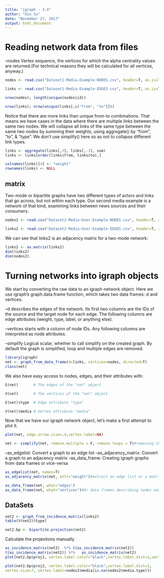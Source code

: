 ---
title: "igraph - 3,4"
author: "Xin Su"
date: "November 27, 2017"
output: html_document
---


# Reading network data from files

--nodes Vertex sequence, the vertices for which the alpha centrality values are returned.(For technical reasons they will be calculated for all vertices, anyway.)


```{r}
nodes <- read.csv("Dataset1-Media-Example-NODES.csv", header=T, as.is=T)

links <- read.csv("Dataset1-Media-Example-EDGES.csv", header=T, as.is=T)
```



      

```{r}
nrow(nodes); length(unique(nodes$id))

nrow(links); nrow(unique(links[,c("from", "to")]))
```

Notice that there are more links than unique from-to combinations. That means we have cases in the data where there are multiple links between the same two nodes. We will collapse all links of the same type between the same two nodes by summing their weights, using aggregate() by "from", "to", & "type". We don't use simplify() here so as not to collapse different link types.

```{r}
links <- aggregate(links[,3], links[,-3], sum)
links <- links[order(links$from, links$to),]

colnames(links)[4] <- "weight"
rownames(links) <- NULL
```

## matrix
Two-mode or bipartite graphs have two different types of actors and links that go across, but not within each type. Our second media example is a network of that kind, examining links between news sources and their consumers.
```{r}
nodes2 <- read.csv("Dataset2-Media-User-Example-NODES.csv", header=T, as.is=T)

links2 <- read.csv("Dataset2-Media-User-Example-EDGES.csv", header=T, row.names=1)
```
We can see that links2 is an adjacency matrix for a two-mode network:
```{r}
links2 <- as.matrix(links2)
dim(links2)
dim(nodes2)
```





# Turning networks into igraph objects

We start by converting the raw data to an igraph network object. Here we use igraph's graph.data.frame function, which takes two data frames: d and vertices.

--d describes the edges of the network. Its first two columns are the IDs of the source and the target node for each edge. The following columns are edge attributes (weight, type, label, or anything else).

--vertices starts with a column of node IDs. Any following columns are interpreted as node attributes.

--simplify   Logical scalar, whether to call simplify on the created graph. By default the graph is simplified, loop and multiple edges are removed.

```{r}
library(igraph)
net <- graph_from_data_frame(d=links, vertices=nodes, directed=T) 
class(net)
```

We also have easy access to nodes, edges, and their attributes with:

```{r}
E(net)       # The edges of the "net" object

V(net)       # The vertices of the "net" object

E(net)$type  # Edge attribute "type"

V(net)$media # Vertex attribute "media"
```

Now that we have our igraph network object, let's make a first attempt to plot it.

```{r}
plot(net, edge.arrow.size=.4,vertex.label=NA)

net <- simplify(net, remove.multiple = F, remove.loops = T)#removing the loops in the graph
```

--as_edgelist: Convert a graph to an edge list
--as_adjacency_matrix: Convert a graph to an adjacency matrix
--as_data_frame: Creating igraph graphs from data frames or vice-versa


```{r}
as_edgelist(net, names=T)
as_adjacency_matrix(net, attr="weight")#extract an edge list or a matrix from igraph networks

as_data_frame(net, what="edges")
as_data_frame(net, what="vertices")#Or data frames describing nodes and edges
```

## DataSets
```{r}
net2 <- graph_from_incidence_matrix(links2)
table(V(net2)$type)

net2.bp <- bipartite.projection(net2)
```

Calculate the projextions manually
```{r}
as_incidence_matrix(net2)  %*% t(as_incidence_matrix(net2)) 
t(as_incidence_matrix(net2)) %*%   as_incidence_matrix(net2)
plot(net2.bp$proj1, vertex.label.color="black",vertex.label.dist=1,vertex.size=7, vertex.label=nodes2$media[!is.na(nodes2$media.type)])

plot(net2.bp$proj2, vertex.label.color="black",vertex.label.dist=1,
vertex.size=7, vertex.label=nodes2$media[is.na(nodes2$media.type)])
```
